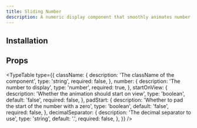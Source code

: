 ```yaml
---
title: Sliding Number
description: A numeric display component that smoothly animates number changes with a sliding transition effect.
---
```


<ComponentPreview name="sliding-number-demo" />

## Installation

<ComponentInstallation name="sliding-number" />

## Props

<TypeTable
  type={{
    className: {
      description: 'The className of the component',
      type: 'string',
      required: false,
    },
    number: {
      description: 'The number to display',
      type: 'number',
      required: true,
    },
    startOnView: {
      description: 'Whether the animation should start on view',
      type: 'boolean',
      default: 'false',
      required: false,
    },
    padStart: {
      description: 'Whether to pad the start of the number with a zero',
      type: 'boolean',
      default: 'false',
      required: false,
    },
    decimalSeparator: {
      description: 'The decimal separator to use',
      type: 'string',
      default: '.',
      required: false,
    },
  }}
/>
